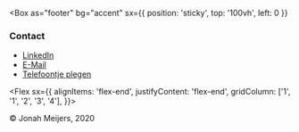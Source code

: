 
<Box
  as="footer"
  bg="accent"
  sx={{ position: 'sticky', top: '100vh', left: 0 }}
>

<Grid variant="footerGrid">

<Box>

### Contact

- [LinkedIn](https://www.linkedin.com/in/jonahmeijers/)
- [E-Mail](mailto:jonahmeijers97@gmail.com)
- [Telefoontje plegen](tel:+31623267536)

</Box>

<Flex
sx={{
  alignItems: 'flex-end',
  justifyContent: 'flex-end',
  gridColumn: ['1', '1', '2', '3', '4'],
}}>

© Jonah Meijers, 2020

</Flex>

</Grid>

</Box>